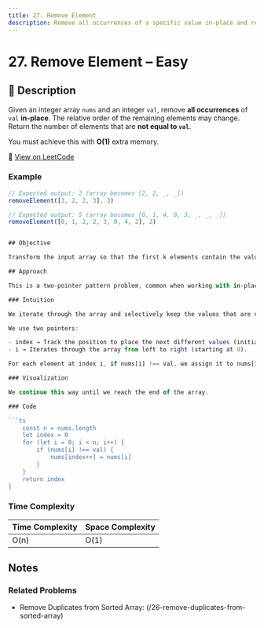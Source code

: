 ```yaml
---
title: 27. Remove Element
description: Remove all occurrences of a specific value in-place and return the count of the remaining elements.
---
```


# 27. Remove Element – Easy

## 🧾 Description

Given an integer array `nums` and an integer `val`, remove **all occurrences** of `val` **in-place**. The relative order of the remaining elements may change. Return the number of elements that are **not equal to `val`**.

You must achieve this with **O(1)** extra memory.

🔗 [View on LeetCode](https://leetcode.com/problems/remove-element/)

### Example

````ts
// Expected output: 2 (array becomes [2, 2, _, _])
removeElement([3, 2, 2, 3], 3)

// Expected output: 5 (array becomes [0, 1, 4, 0, 3, _, _, _])
removeElement([0, 1, 2, 2, 3, 0, 4, 2], 2)


## Objective

Transform the input array so that the first k elements contain the values from the original array that are not equal to val. The values beyond k are irrelevant and can be ignored. Return k.

## Approach

This is a two-pointer pattern problem, common when working with in-place modifications.

### Intuition

We iterate through the array and selectively keep the values that are not equal to val by moving them to the front of the array. Since the relative order does not matter, this can be done efficiently by overwriting the original array as we go.

We use two pointers:

- index → Track the position to place the next different values (initialized at 0)
- i → Iterates through the array from left to right (starting at 0).

For each element at index i, if nums[i] !== val, we assign it to nums[index], and increment index. This way, all valid elements are moved to the beginning of the array.

### Visualization

We continue this way until we reach the end of the array.

### Code

```ts
    const n = nums.length
    let index = 0
    for (let i = 0; i < n; i++) {
        if (nums[i] !== val) {
            nums[index++] = nums[i]
        }
    }
    return index
}

````

### Time Complexity

| Time Complexity | Space Complexity |
| --------------- | ---------------- |
| O(n)            | O(1)             |

## Notes

### Related Problems

- Remove Duplicates from Sorted Array: (/26-remove-duplicates-from-sorted-array)
